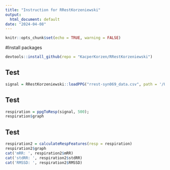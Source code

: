 ```yaml
---
title: "Instruction for RRestKorzeniewski"
output:
  html_document: default
date: "2024-04-08"
---
```


```r
knitr::opts_chunk$set(echo = TRUE, warning = FALSE)
```

#Install packages
```r
devtools::install_github(repo = "KacperKorzen/RRestKorzeniewski")
```


## Test
```r
signal = RRestKorzeniewski::loadPPG("rrest-syn069_data.csv", path = '/Users/korzeniewski/Desktop/PRO/project1/', first_sample = 500, last_sample = 10800)

```

## Test
```r
respiration = ppgToResp(signal, 500);
respiration$graph

```

## Test
```r
respiration2 = calculateRespFeatures(resp = respiration)
respiration2$graph
cat('mRR: ', respiration2$mRR)
cat('stdRR: ', respiration2$stdRR)
cat('RMSSD: ', respiration2$RMSSD)
```
